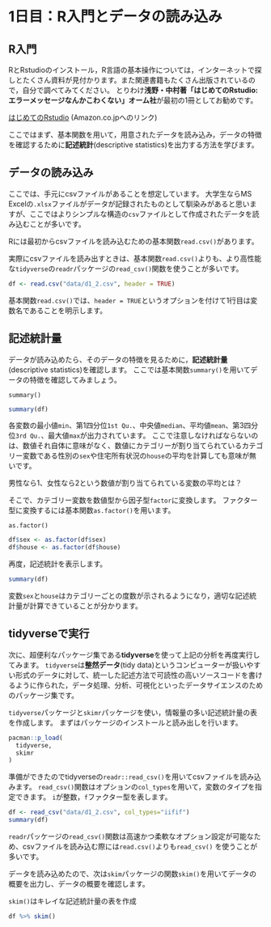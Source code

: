 # 1日目：R入門とデータの読み込み {.unnumbered}

## R入門

RとRstudioのインストール，R言語の基本操作については，インターネットで探しとたくさん資料が見付かります。また関連書籍もたくさん出版されているので，自分で調べてみてください。
とりわけ**浅野・中村著「はじめてのRstudio: エラーメッセージなんかこわくない」オーム社**が最初の1冊としてお勧めです。

[はじめてのRstudio](https://amzn.to/34m52wU) (Amazon.co.jpへのリンク)



ここではまず、<span class="marky">基本関数を用いて，用意されたデータを読み込み，データの特徴を確認する</span>ために**記述統計**(descriptive statistics)を出力する方法を学びます。

## データの読み込み

ここでは、手元にcsvファイルがあることを想定しています。
大学生ならMS Excelの`.xlsx`ファイルがデータが記録されたものとして馴染みがあると思いますが、ここではよりシンプルな構造の`csv`ファイルとして作成されたデータを読み込むことが多いです。


Rには最初からcsvファイルを読み込むための基本関数`read.csv()`があります。

:::{.aside}
実際にcsvファイルを読み出すときは、基本関数`read.csv()`よりも、より高性能な`tidyverse`の`readr`パッケージの`read_csv()`関数を使うことが多いです。
:::

```r
df <- read.csv("data/d1_2.csv", header = TRUE)
```

:::{.aside}
基本関数`read.csv()`では、`header = TRUE`というオプションを付けて1行目は変数名であることを明示します。
:::

## 記述統計量

データが読み込めたら、そのデータの特徴を見るために，**記述統計量**(descriptive statistics)を確認します。
ここでは基本関数`summary()`を用いてデータの特徴を確認してみましょう。

:::{.aside}
`summary()`
:::

```r
summary(df)
```

各変数の最小値`min`、第1四分位`1st Qu.`、中央値`median`、平均値`mean`、第3四分位`3rd Qu.`、最大値`max`が出力されています。
ここで注意しなければならないのは、数値それ自体に意味がなく、数値にカテゴリーが割り当てられているカテゴリー変数である性別の`sex`や住宅所有状況の`house`の平均を計算しても意味が無いです。

:::{.aside}
男性なら1、女性なら2という数値が割り当てられている変数の平均とは？
:::

そこで、カテゴリー変数を数値型から因子型`factor`に変換します。
ファクター型に変換するには基本関数`as.factor()`を用います。

:::{.aside}
`as.factor()`
:::

```r
df$sex <- as.factor(df$sex)
df$house <- as.factor(df$house)
```

再度，記述統計を表示します。

```r
summary(df)
```

変数`sex`と`house`はカテゴリーごとの度数が示されるようになり，適切な記述統計量が計算できていることが分かります。



## tidyverseで実行

次に、超便利なパッケージ集である**tidyverse**を使って上記の分析を再度実行してみます。
`tidyverse`は**整然データ**(tidy data)というコンピューターが扱いやすい形式のデータに対して、統一した記述方法で可読性の高いソースコードを書けるように作られた，データ処理、分析、可視化といったデータサイエンスのためのパッケージ集です。

`tidyverse`パッケージと`skimr`パッケージを使い，情報量の多い記述統計量の表を作成します。
まずはパッケージのインストールと読み出しを行います。

```r
pacman::p_load(
  tidyverse,
  skimr
)
```

準備ができたのでtidyverseの`readr::read_csv()`を用いてcsvファイルを読み込みます。
`read_csv()`関数はオプションの`col_types`を用いて，変数のタイプを指定できます。
`i`が整数，`f`ファクター型を表します。

```r
df <- read_csv("data/d1_2.csv", col_types="iifif")
summary(df)
```

:::{.aside}
`readr`パッケージの`read_csv()`関数は高速かつ柔軟なオプション設定が可能なため、csvファイルを読み込む際には`read.csv()`よりも`read_csv()` を使うことが多いです。
:::

データを読み込めたので、次は`skim`パッケージの関数`skim()`を用いてデータの概要を出力し、データの概要を確認します。

:::{.aside}
`skim()`はキレイな記述統計量の表を作成
:::

```r
df %>% skim()
```
